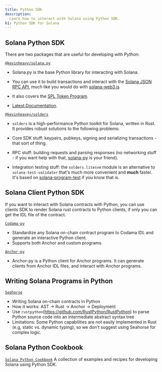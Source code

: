```yaml
---
title: Python SDK
description:
  Learn how to interact with Solana using Python SDK.
h1: Python SDK for Solana
---
```


## Solana Python SDK
There are two packages that are useful for developing with Python:

[`@kevinheavy/solana.py`](https://github.com/michaelhly/solana-py)
- Solana.py is the base Python library for interacting with Solana.
- You can use it to build transactions and interact with the [Solana JSON RPC API](https://docs.solana.com/apps/jsonrpc-api), much like you would do with [solana-web3.js](https://github.com/solana-labs/solana-web3.js/)

- It also covers the [SPL Token Program](https://spl.solana.com/token).

- [Latest Documentation](https://michaelhly.github.io/solana-py/).

[`@kevinheavey/solders`](https://github.com/kevinheavey/solders)
- `solders` is a high-performance Python toolkit for Solana, written in Rust. It provides robust solutions to the following problems:

- Core SDK stuff: keypairs, pubkeys, signing and serializing transactions - that sort of thing.
- RPC stuff: building requests and parsing responses (no networking stuff - if you want help with that, 
[solana-py](https://michaelhly.github.io/solana-py/rpc/async_api/) is your friend).
- Integration testing stuff: the `solders.litesvm` module is an alternative to `solana-test-validator` that's much more convenient and **much** faster. It's based on [solana-program-test](https://crates.io/crates/solana-program-test) if you know that is.


## Solana Client Python SDK

If you want to interact with Solana contracts with Python, you can use clients SDK to render Solana rust contracts to Python clients, if only you can get the IDL file of the contract. 

[`Codama-py`](https://www.npmjs.com/package/codama-py)
- Standardize any Solana on-chain contract program to Codama IDL and generate an interactive Python client. 
- Supports both Anchor and custom programs.

[`Anchor-py`](https://github.com/kevinheavey/anchorpy)
- Anchor-py is a Python client for Anchor programs. It can generate clients from Anchor IDL files, and interact with Anchor programs.



## Writing Solana Programs in Python

[`Seahorse`](https://www.seahorse.dev/) 

- Writing Solana on-chain contracts in Python
- How it works: AST -> Rust -> Anchor -> Deployment
- Use `rustpython`(https://github.com/RustPython/RustPython) to parse Python source code into an intermediate abstract syntax tree
- Limitations: Some Python capabilities are not easily implemented in Rust (e.g, static vs. dynamic typing), so we don't suggest using Seahorse for complex logic.

## Solana Python Cookbook

[`Solana Python Cookbook`](https://solana.com/zh/developers/cookbook)
A collection of examples and recipes for developing Solana using Python SDK.